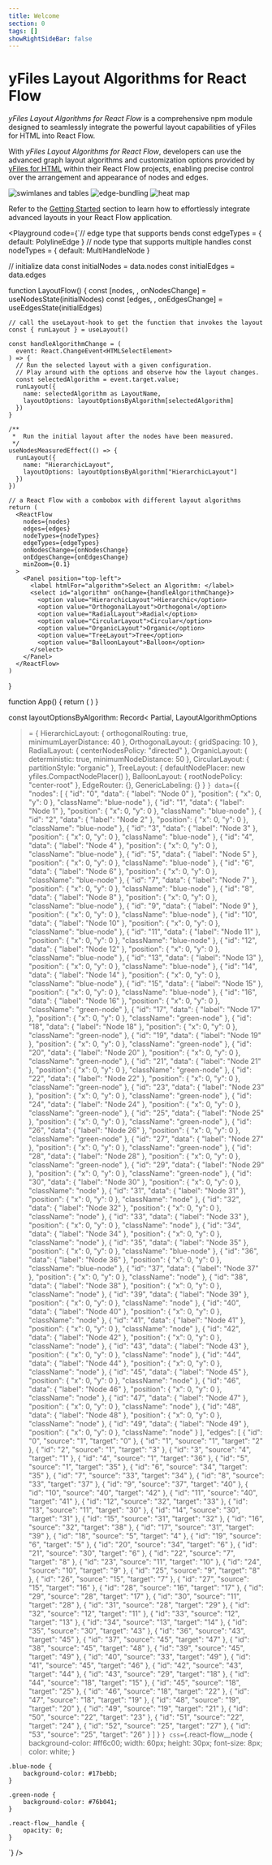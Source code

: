 ```yaml
---
title: Welcome
section: 0
tags: []
showRightSideBar: false
---
```




# yFiles Layout Algorithms for React Flow

*yFiles Layout Algorithms for React Flow* is a comprehensive npm module designed to seamlessly integrate the powerful layout
capabilities of yFiles for HTML into React Flow.

With *yFiles Layout Algorithms for React Flow*, developers can use the advanced
graph layout algorithms and customization options provided by [yFiles for HTML](https://www.yworks.com/products/yfiles)
within their React Flow projects, enabling precise control over the arrangement and appearance of nodes and edges.

<div style={{display: 'flex', flexDirection: 'row', flexWrap: 'wrap', gap: '10px', justifyContent: 'center', margin: '40px 0'}}>
  <img src={`${import.meta.env.BASE_URL}/hierarchic-layout.png`} style={{maxWidth: "560px", objectFit: "cover"}} alt="swimlanes and tables"></img>
  <img src={`${import.meta.env.BASE_URL}/generic-labeling.png`} style={{maxWidth: "560px", objectFit: "cover"}} alt="edge-bundling"></img>
  <img src={`${import.meta.env.BASE_URL}/organic-layout.png`} style={{maxWidth: "560px", objectFit: "cover"}} alt="heat map"></img>
</div>

Refer to the [Getting Started](gettingstarted) section to
learn how to effortlessly integrate advanced layouts in your React Flow application.

<Playground
  code={`// edge type that supports bends
const edgeTypes = {
  default: PolylineEdge
}
// node type that supports multiple handles
const nodeTypes = {
  default: MultiHandleNode
}

  // initialize data
  const initialNodes = data.nodes
  const initialEdges = data.edges

  function LayoutFlow() {
    const [nodes, , onNodesChange] = useNodesState(initialNodes)
    const [edges, , onEdgesChange] = useEdgesState(initialEdges)

    // call the useLayout-hook to get the function that invokes the layout
    const { runLayout } = useLayout()

    const handleAlgorithmChange = (
      event: React.ChangeEvent<HTMLSelectElement>
    ) => {
      // Run the selected layout with a given configuration.
      // Play around with the options and observe how the layout changes.
      const selectedAlgorithm = event.target.value;
      runLayout({
        name: selectedAlgorithm as LayoutName,
        layoutOptions: layoutOptionsByAlgorithm[selectedAlgorithm]
      })
    }

    /**
     *  Run the initial layout after the nodes have been measured.
     */
    useNodesMeasuredEffect(() => {
      runLayout({
        name: "HierarchicLayout",
        layoutOptions: layoutOptionsByAlgorithm["HierarchicLayout"]
      })
    })

    // a React Flow with a combobox with different layout algorithms
    return (
      <ReactFlow
        nodes={nodes}
        edges={edges}
        nodeTypes={nodeTypes}
        edgeTypes={edgeTypes}
        onNodesChange={onNodesChange}
        onEdgesChange={onEdgesChange}
        minZoom={0.1}
      >
        <Panel position="top-left">
          <label htmlFor="algorithm">Select an Algorithm: </label>
          <select id="algorithm" onChange={handleAlgorithmChange}>
            <option value="HierarchicLayout">Hierarchic</option>
            <option value="OrthogonalLayout">Orthogonal</option>
            <option value="RadialLayout">Radial</option>
            <option value="CircularLayout">Circular</option>
            <option value="OrganicLayout">Organic</option>
            <option value="TreeLayout">Tree</option>
            <option value="BalloonLayout">Balloon</option>
          </select>
        </Panel>
      </ReactFlow>
    )
  }

  function App() {
    return (
      <ReactFlowProvider>
        <LayoutFlow></LayoutFlow>
      </ReactFlowProvider>
    )
  }

  const layoutOptionsByAlgorithm: Record<
    Partial<LayoutName>,
    LayoutAlgorithmOptions
  > = {
    HierarchicLayout: {
      orthogonalRouting: true,
      minimumLayerDistance: 40
    },
    OrthogonalLayout: {
      gridSpacing: 10
    },
    RadialLayout: {
      centerNodesPolicy: "directed"
    },
    OrganicLayout: {
      deterministic: true,
      minimumNodeDistance: 50
    },
    CircularLayout: {
      partitionStyle: "organic"
    },
    TreeLayout: {
      defaultNodePlacer: new yfiles.CompactNodePlacer()
    },
    BalloonLayout: {
      rootNodePolicy: "center-root"
    },
    EdgeRouter: {},
    GenericLabeling: {}
  }
`}
data={`{
  "nodes": [
    {
      "id": "0",
      "data": { "label": "Node 0" },
      "position": {
        "x": 0,
        "y": 0
      },
      "className": "blue-node"
    },
    {
      "id": "1",
      "data": { "label": "Node 1" },
      "position": {
        "x": 0,
        "y": 0
      },
      "className": "blue-node"
    },
    {
      "id": "2",
      "data": { "label": "Node 2" },
      "position": {
        "x": 0,
        "y": 0
      },
      "className": "blue-node"
    },
    {
      "id": "3",
      "data": { "label": "Node 3" },
      "position": {
        "x": 0,
        "y": 0
      },
      "className": "blue-node"
    },
    {
      "id": "4",
      "data": { "label": "Node 4" },
      "position": {
        "x": 0,
        "y": 0
      },
      "className": "blue-node"
    },
    {
      "id": "5",
      "data": { "label": "Node 5" },
      "position": {
        "x": 0,
        "y": 0
      },
      "className": "blue-node"
    },
    {
      "id": "6",
      "data": { "label": "Node 6" },
      "position": {
        "x": 0,
        "y": 0
      },
      "className": "blue-node"
    },
    {
      "id": "7",
      "data": { "label": "Node 7" },
      "position": {
        "x": 0,
        "y": 0
      },
      "className": "blue-node"
    },
    {
      "id": "8",
      "data": { "label": "Node 8" },
      "position": {
        "x": 0,
        "y": 0
      },
      "className": "blue-node"
    },
    {
      "id": "9",
      "data": { "label": "Node 9" },
      "position": {
        "x": 0,
        "y": 0
      },
      "className": "blue-node"
    },
    {
      "id": "10",
      "data": { "label": "Node 10" },
      "position": {
        "x": 0,
        "y": 0
      },
      "className": "blue-node"
    },
    {
      "id": "11",
      "data": { "label": "Node 11" },
      "position": {
        "x": 0,
        "y": 0
      },
      "className": "blue-node"
    },
    {
      "id": "12",
      "data": { "label": "Node 12" },
      "position": {
        "x": 0,
        "y": 0
      },
      "className": "blue-node"
    },
    {
      "id": "13",
      "data": { "label": "Node 13" },
      "position": {
        "x": 0,
        "y": 0
      },
      "className": "blue-node"
    },
    {
      "id": "14",
      "data": { "label": "Node 14" },
      "position": {
        "x": 0,
        "y": 0
      },
      "className": "blue-node"
    },
    {
      "id": "15",
      "data": { "label": "Node 15" },
      "position": {
        "x": 0,
        "y": 0
      },
      "className": "blue-node"
    },
    {
      "id": "16",
      "data": { "label": "Node 16" },
      "position": {
        "x": 0,
        "y": 0
      },
      "className": "green-node"
    },
    {
      "id": "17",
      "data": { "label": "Node 17" },
      "position": {
        "x": 0,
        "y": 0
      },
      "className": "green-node"
    },
    {
      "id": "18",
      "data": { "label": "Node 18" },
      "position": {
        "x": 0,
        "y": 0
      },
      "className": "green-node"
    },
    {
      "id": "19",
      "data": { "label": "Node 19" },
      "position": {
        "x": 0,
        "y": 0
      },
      "className": "green-node"
    },
    {
      "id": "20",
      "data": { "label": "Node 20" },
      "position": {
        "x": 0,
        "y": 0
      },
      "className": "green-node"
    },
    {
      "id": "21",
      "data": { "label": "Node 21" },
      "position": {
        "x": 0,
        "y": 0
      },
      "className": "green-node"
    },
    {
      "id": "22",
      "data": { "label": "Node 22" },
      "position": {
        "x": 0,
        "y": 0
      },
      "className": "green-node"
    },
    {
      "id": "23",
      "data": { "label": "Node 23" },
      "position": {
        "x": 0,
        "y": 0
      },
      "className": "green-node"
    },
    {
      "id": "24",
      "data": { "label": "Node 24" },
      "position": {
        "x": 0,
        "y": 0
      },
      "className": "green-node"
    },
    {
      "id": "25",
      "data": { "label": "Node 25" },
      "position": {
        "x": 0,
        "y": 0
      },
      "className": "green-node"
    },
    {
      "id": "26",
      "data": { "label": "Node 26" },
      "position": {
        "x": 0,
        "y": 0
      },
      "className": "green-node"
    },
    {
      "id": "27",
      "data": { "label": "Node 27" },
      "position": {
        "x": 0,
        "y": 0
      },
      "className": "green-node"
    },
    {
      "id": "28",
      "data": { "label": "Node 28" },
      "position": {
        "x": 0,
        "y": 0
      },
      "className": "green-node"
    },
    {
      "id": "29",
      "data": { "label": "Node 29" },
      "position": {
        "x": 0,
        "y": 0
      },
      "className": "green-node"
    },
    {
      "id": "30",
      "data": { "label": "Node 30" },
      "position": {
        "x": 0,
        "y": 0
      },
      "className": "node"
    },
    {
      "id": "31",
      "data": { "label": "Node 31" },
      "position": {
        "x": 0,
        "y": 0
      },
      "className": "node"
    },
    {
      "id": "32",
      "data": { "label": "Node 32" },
      "position": {
        "x": 0,
        "y": 0
      },
      "className": "node"
    },
    {
      "id": "33",
      "data": { "label": "Node 33" },
      "position": {
        "x": 0,
        "y": 0
      },
      "className": "node"
    },
    {
      "id": "34",
      "data": { "label": "Node 34" },
      "position": {
        "x": 0,
        "y": 0
      },
      "className": "node"
    },
    {
      "id": "35",
      "data": { "label": "Node 35" },
      "position": {
        "x": 0,
        "y": 0
      },
      "className": "blue-node"
    },
    {
      "id": "36",
      "data": { "label": "Node 36" },
      "position": {
        "x": 0,
        "y": 0
      },
      "className": "blue-node"
    },
    {
      "id": "37",
      "data": { "label": "Node 37" },
      "position": {
        "x": 0,
        "y": 0
      },
      "className": "node"
    },
    {
      "id": "38",
      "data": { "label": "Node 38" },
      "position": {
        "x": 0,
        "y": 0
      },
      "className": "node"
    },
    {
      "id": "39",
      "data": { "label": "Node 39" },
      "position": {
        "x": 0,
        "y": 0
      },
      "className": "node"
    },
    {
      "id": "40",
      "data": { "label": "Node 40" },
      "position": {
        "x": 0,
        "y": 0
      },
      "className": "node"
    },
    {
      "id": "41",
      "data": { "label": "Node 41" },
      "position": {
        "x": 0,
        "y": 0
      },
      "className": "node"
    },
    {
      "id": "42",
      "data": { "label": "Node 42" },
      "position": {
        "x": 0,
        "y": 0
      },
      "className": "node"
    },
    {
      "id": "43",
      "data": { "label": "Node 43" },
      "position": {
        "x": 0,
        "y": 0
      },
      "className": "node"
    },
    {
      "id": "44",
      "data": { "label": "Node 44" },
      "position": {
        "x": 0,
        "y": 0
      },
      "className": "node"
    },
    {
      "id": "45",
      "data": { "label": "Node 45" },
      "position": {
        "x": 0,
        "y": 0
      },
      "className": "node"
    },
    {
      "id": "46",
      "data": { "label": "Node 46" },
      "position": {
        "x": 0,
        "y": 0
      },
      "className": "node"
    },
    {
      "id": "47",
      "data": { "label": "Node 47" },
      "position": {
        "x": 0,
        "y": 0
      },
      "className": "node"
    },
    {
      "id": "48",
      "data": { "label": "Node 48" },
      "position": {
        "x": 0,
        "y": 0
      },
      "className": "node"
    },
    {
      "id": "49",
      "data": { "label": "Node 49" },
      "position": {
        "x": 0,
        "y": 0
      },
      "className": "node"
    }
  ],
  "edges": [
    { "id": "0", "source": "1", "target": "0" },
    { "id": "1", "source": "1", "target": "2" },
    { "id": "2", "source": "1", "target": "3" },
    { "id": "3", "source": "4", "target": "1" },
    { "id": "4", "source": "1", "target": "36" },
    { "id": "5", "source": "1", "target": "35" },
    { "id": "6", "source": "34", "target": "35" },
    { "id": "7", "source": "33", "target": "34" },
    { "id": "8", "source": "33", "target": "37" },
    { "id": "9", "source": "37", "target": "40" },
    { "id": "10", "source": "40", "target": "42" },
    { "id": "11", "source": "40", "target": "41" },
    { "id": "12", "source": "32", "target": "33" },
    { "id": "13", "source": "11", "target": "30" },
    { "id": "14", "source": "30", "target": "31" },
    { "id": "15", "source": "31", "target": "32" },
    { "id": "16", "source": "32", "target": "38" },
    { "id": "17", "source": "31", "target": "39" },
    { "id": "18", "source": "5", "target": "4" },
    { "id": "19", "source": "6", "target": "5" },
    { "id": "20", "source": "34", "target": "6" },
    { "id": "21", "source": "30", "target": "6" },
    { "id": "22", "source": "7", "target": "8" },
    { "id": "23", "source": "11", "target": "10" },
    { "id": "24", "source": "10", "target": "9" },
    { "id": "25", "source": "9", "target": "8" },
    { "id": "26", "source": "15", "target": "7" },
    { "id": "27", "source": "15", "target": "16" },
    { "id": "28", "source": "16", "target": "17" },
    { "id": "29", "source": "28", "target": "17" },
    { "id": "30", "source": "11", "target": "28" },
    { "id": "31", "source": "28", "target": "29" },
    { "id": "32", "source": "12", "target": "11" },
    { "id": "33", "source": "12", "target": "13" },
    { "id": "34", "source": "13", "target": "14" },
    { "id": "35", "source": "30", "target": "43" },
    { "id": "36", "source": "43", "target": "45" },
    { "id": "37", "source": "45", "target": "47" },
    { "id": "38", "source": "45", "target": "48" },
    { "id": "39", "source": "45", "target": "49" },
    { "id": "40", "source": "33", "target": "49" },
    { "id": "41", "source": "45", "target": "46" },
    { "id": "42", "source": "43", "target": "44" },
    { "id": "43", "source": "29", "target": "18" },
    { "id": "44", "source": "18", "target": "15" },
    { "id": "45", "source": "18", "target": "25" },
    { "id": "46", "source": "18", "target": "22" },
    { "id": "47", "source": "18", "target": "19" },
    { "id": "48", "source": "19", "target": "20" },
    { "id": "49", "source": "19", "target": "21" },
    { "id": "50", "source": "22", "target": "23" },
    { "id": "51", "source": "22", "target": "24" },
    { "id": "52", "source": "25", "target": "27" },
    { "id": "53", "source": "25", "target": "26" }
  ]
}
`}
css={`.react-flow__node {
    background-color: #ff6c00;
    width: 60px;
    height: 30px;
    font-size: 8px;
    color: white;
}

    .blue-node {
        background-color: #17bebb;
    }

    .green-node {
        background-color: #76b041;
    }

    .react-flow__handle {
        opacity: 0;
    }
`}
/>

